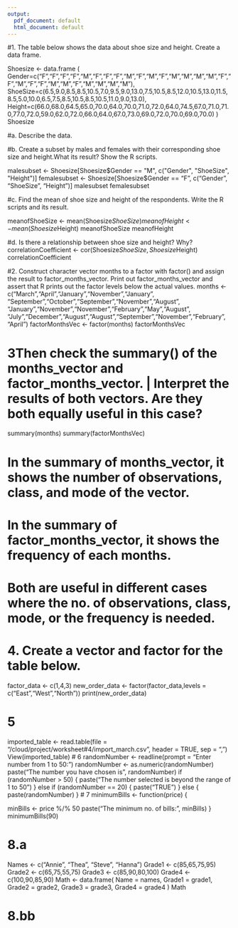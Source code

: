 ```yaml
---
output:
  pdf_document: default
  html_document: default
---
```




#1. The table below shows the data about shoe size and height. Create a data frame.

Shoesize <- data.frame (
Gender=c("F","F","F","F","M","F","F","F","M","F","M","F","M","M","M","M","F","F","M","F","F","M","M","F","M","M","M","M"),
ShoeSize=c(6.5,9.0,8.5,8.5,10.5,7.0,9.5,9.0,13.0,7.5,10.5,8.5,12.0,10.5,13.0,11.5,8.5,5.0,10.0,6.5,7.5,8.5,10.5,8.5,10.5,11.0,9.0,13.0),
Height=c(66.0,68.0,64.5,65.0,70.0,64.0,70.0,71.0,72.0,64.0,74.5,67.0,71.0,71.0,77.0,72.0,59.0,62.0,72.0,66.0,64.0,67.0,73.0,69.0,72.0,70.0,69.0,70.0)
)
Shoesize

#a. Describe the data.



#b. Create a subset by males and females with their corresponding shoe size and height.What its result? Show the R scripts.

malesubset <- Shoesize[Shoesize$Gender == "M", c("Gender", "ShoeSize", "Height")]
femalesubset <- Shoesize[Shoesize$Gender == "F", c("Gender", "ShoeSize", "Height")]
malesubset
femalesubset

#c. Find the mean of shoe size and height of the respondents. Write the R scripts and its result.

meanofShoeSize <- mean(Shoesize$ShoeSize)
meanofHeight <- mean(Shoesize$Height)
meanofShoeSize
meanofHeight

#d. Is there a relationship between shoe size and height? Why?
correlationCoefficient <- cor(Shoesize$ShoeSize, Shoesize$Height)
correlationCoefficient

#2. Construct character vector months to a factor with factor() and assign the result to factor_months_vector. Print out factor_months_vector and assert that R prints out the factor levels below the actual values.
months <- c("March","April","January","November","January",
            "September","October","September","November","August",
            "January","November","November","February","May","August",
            "July","December","August","August","September","November","February",
            "April")
factorMonthsVec <- factor(months)
factorMonthsVec

# 3Then check the summary() of the months_vector and factor_months_vector. | Interpret the results of both vectors. Are they both equally useful in this case?
summary(months)
summary(factorMonthsVec)

# In the summary of months_vector, it shows the number of observations, class, and mode of the vector. 

# In the summary of factor_months_vector, it shows the frequency of each months.

# Both are useful in different cases where the no. of observations, class, mode, or the frequency is needed.

# 4. Create a vector and factor for the table below.

factor_data <- c(1,4,3)
new_order_data <- factor(factor_data,levels = c("East","West","North"))
print(new_order_data)

# 5
imported_table <- read.table(file = "/cloud/project/worksheet#4/import_march.csv", header = TRUE, sep = ",")
View(imported_table)
# 6
randomNumber <- readline(prompt = "Enter number from 1 to 50: ")
randomNumber <- as.numeric(randomNumber)
paste("The number you have chosen is", randomNumber)
if (randomNumber > 50) {
  paste("The number selected is beyond the range of 1 to 50")
} else if (randomNumber == 20) {
  paste("TRUE")
} else {
  paste(randomNumber)
}
# 7
minimumBills <- function(price) {
  
  minBills <- price %/% 50
  paste("The minimum no. of bills:", minBills)
}
minimumBills(90)

# 8.a
Names <- c("Annie", "Thea", "Steve", "Hanna")
Grade1 <- c(85,65,75,95)
Grade2 <- c(65,75,55,75)
Grade3 <- c(85,90,80,100)
Grade4 <- c(100,90,85,90)
Math <- data.frame(
  Name = names,
  Grade1 = grade1,
  Grade2 = grade2,
  Grade3 = grade3,
  Grade4 = grade4
)
Math

# 8.bb
